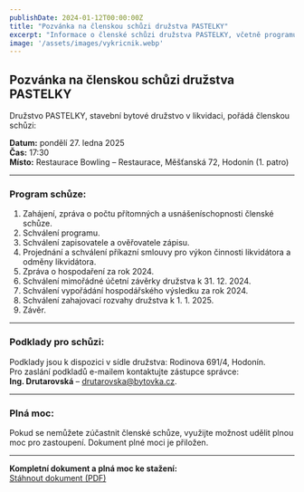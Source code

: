 ```yaml
---
publishDate: 2024-01-12T00:00:00Z
title: "Pozvánka na členskou schůzi družstva PASTELKY"
excerpt: "Informace o členské schůzi družstva PASTELKY, včetně programu a plné moci."
image: '/assets/images/vykricnik.webp'
---
```


## Pozvánka na členskou schůzi družstva PASTELKY

Družstvo PASTELKY, stavební bytové družstvo v likvidaci, pořádá členskou schůzi:

**Datum:** pondělí 27. ledna 2025  
**Čas:** 17:30  
**Místo:** Restaurace Bowling – Restaurace, Měšťanská 72, Hodonín (1. patro)  

---

### Program schůze:
1. Zahájení, zpráva o počtu přítomných a usnášeníschopnosti členské schůze.
2. Schválení programu.
3. Schválení zapisovatele a ověřovatele zápisu.
4. Projednání a schválení příkazní smlouvy pro výkon činnosti likvidátora a odměny likvidátora.
5. Zpráva o hospodaření za rok 2024.
6. Schválení mimořádné účetní závěrky družstva k 31. 12. 2024.
7. Schválení vypořádání hospodářského výsledku za rok 2024.
8. Schválení zahajovací rozvahy družstva k 1. 1. 2025.
9. Závěr.

---

### Podklady pro schůzi:
Podklady jsou k dispozici v sídle družstva: Rodinova 691/4, Hodonín.  
Pro zaslání podkladů e-mailem kontaktujte zástupce správce:  
**Ing. Drutarovská** – [drutarovska@bytovka.cz](mailto:drutarovska@bytovka.cz).

---

### Plná moc:
Pokud se nemůžete zúčastnit členské schůze, využijte možnost udělit plnou moc pro zastoupení. Dokument plné moci je přiložen.

---

**Kompletní dokument a plná moc ke stažení:**  
[Stáhnout dokument (PDF)](/ke-stazeni/bd-pastelky/pozv%C3%A1nka-na-%C4%8Dlenskou-sch%C5%AFzi-pastelky-27.-1.-2025.pdf)
